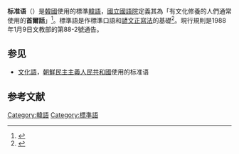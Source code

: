 {{expand language|ko}}
{{Infobox Korean name
|hangul=표준어
|hanja=標準語
|rr=Pyojuneo
|mr=P'yojunŏ
}}
'''标准语'''（{{kor|k=표준어|hanja=標準語|f=h|名=南}}）是[[大韩民国|韓國]]使用的標準[[韓語|韓語]]，[[國立國語院|國立國語院]]定義其為「有文化修養的人們通常使用的'''首爾話'''」<ref>[http://www.korean.go.kr/08_new/data/rule02.jsp {{lang|ko|표준어 규정}}]{{dead link|date=2017年12月 |bot=InternetArchiveBot |fix-attempted=yes }}</ref>。標準語是作標準口語和[[諺文正寫法|諺文正寫法]]的基礎<ref>[http://www.korean.go.kr/08_new/data/rule01.jsp {{lang|ko|한글 맞춤법 규정}}]{{dead link|date=2017年12月 |bot=InternetArchiveBot |fix-attempted=yes }} </ref>。現行規則是1988年1月9日文教部的第88-2號通告。

==参见==
* [[文化語|文化語]]，[[朝鮮民主主義人民共和國|朝鮮民主主義人民共和國]]使用的标准语

== 参考文献 ==
{{Reflist}}
{{韓語}}
{{lang-stub}}
{{Korea-stub}}
{{东亚文化圈小作品}}
[[Category:韓語|Category:韓語]]
[[Category:標準語|Category:標準語]]